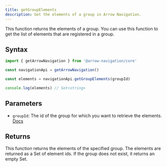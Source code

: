 ```yaml
---
title: getGroupElements
description: Get the elements of a group in Arrow Navigation.
---
```


This function returns the elements of a group. You can use this function to get the list of elements that are registered in a group.

## Syntax

```ts
import { getArrowNavigation } from '@arrow-navigation/core'

const navigationApi = getArrowNavigation()

const elements = navigationApi.getGroupElements(groupId)

console.log(elements) // Set<string>
```

## Parameters

- `groupId`: The id of the group for which you want to retrieve the elements. [Docs](/docs/core/api/register-group)

## Returns

This function returns the elements of the specified group. The elements are returned as a Set of element ids. If the group does not exist, it returns an empty Set.
